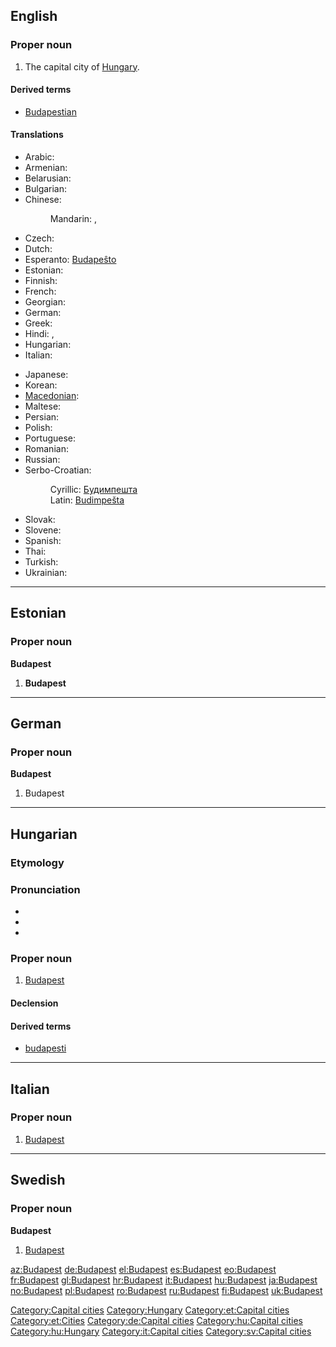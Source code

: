 {{wikipedia}}
==English==

===Proper noun===
{{en-proper noun}}

# The capital city of [[Hungary]].

====Derived terms====
* [[Budapestian]]

====Translations====
{{trans-top|the capital city of Hungary}}
* Arabic: {{t|ar|بودابست|m|tr=budaabist|sc=Arab}}
* Armenian: {{t-|hy|Բուդապեշտ|tr=Budapešt}}
* Belarusian: {{t-|be|Будапешт|m|tr=Budapéšt|xs=Belarusian}}
* Bulgarian: {{t|bg|Будапеща|f|tr=Budapéšta|sc=Cyrl}}
* Chinese:
*: Mandarin: {{t|zh|布達佩斯|sc=Hani}}, {{t|zh|布达佩斯|tr=Bùdápèisī|sc=Hani}}
* Czech: {{t+|cs|Budapešť|f}}
* Dutch: {{t+|nl|Boedapest|n}}
* Esperanto: [[Budapeŝto]]
* Estonian: {{t-|et|Budapest}}
* Finnish: {{t|fi|Budapest}}
* French: {{t+|fr|Budapest|m}}
* Georgian: {{t|ka|ბუდაპეშტი|tr=budapešti|sc=Geor}}
* German: {{t+|de|Budapest|n}}
* Greek: {{t+|el|Βουδαπέστη|f|tr=Voudapésti}}
* Hindi: {{t|hi|बुदापैशत|tr=budāpaiśat|sc=Deva}}, {{t|hi|बुडापेस्ट|tr=buḍāpēsṭ|sc=Deva}}
* Hungarian: {{t+|hu|Budapest}}
* Italian: {{t+|it|Budapest|f}}
{{trans-mid}}
* Japanese: {{t-|ja|ブダペスト|tr=Budapesuto}}
* Korean: {{t|ko|부다페스트|tr=Budapeseuteu|sc=Kore}}
* [[Macedonian]]: {{t-|mk|Будимпешта|f|tr=Búdimpešta}}
* Maltese: {{t-|mt|Budapest|xs=Maltese}}
* Persian: {{t|fa|بوداپست|tr=Budāpest|sc=fa-Arab}}
* Polish: {{t+|pl|Budapeszt|m}}
* Portuguese: {{t|pt|Budapeste}}
* Romanian: {{t+|ro|Budapesta|f}}
* Russian: {{t|ru|Будапешт|m|tr=Budapéšt|sc=Cyrl}}
* Serbo-Croatian:
*: Cyrillic: [[Будимпешта]] {{f}}
*: Latin: [[Budimpešta]] {{f}}
* Slovak: {{t-|sk|Budapešť|f}}
* Slovene: {{t+|sl|Budimpešta|f}}
* Spanish: {{t+|es|Budapest|m}}
* Thai: {{t|th|บูดาเปสต์|sc=Thai}}
* Turkish: {{t-|tr|Budapeşte}}
* Ukrainian: {{t-|uk|Будапешт|m|tr=Budapéšt|xs=Ukrainian}}
{{trans-bottom}}

[[Category:Capital cities]]
[[Category:Hungary]]

----

==Estonian==

===Proper noun===
'''Budapest'''

# '''Budapest'''

[[Category:et:Capital cities]]
[[Category:et:Cities]]

----

==German==

===Proper noun===
'''Budapest'''

# Budapest

[[Category:de:Capital cities]]

----

==Hungarian==

===Etymology===
{{hu-compound|Buda|Pest}}

===Pronunciation===
* {{IPA|/ˈbudɒpɛʃt/|lang=hu}}
* {{audio|Hu-Budapest.ogg|Audio}}
* {{hyphenation|Bu|da|pest}}

===Proper noun===
{{hu-proper noun}}

# [[Budapest#English|Budapest]]

====Declension====
{{hu-decl-ek|Budapes|t|et|form=sing}}{{hu-pos-etek|Budapest|j|jei|form=sing}}

====Derived terms====
* [[budapesti]]

[[Category:hu:Capital cities]]
[[Category:hu:Hungary]]

----

==Italian==
{{wikipedia|lang=it}}

===Proper noun===
{{it-proper noun}} {{f}}

# [[#English|Budapest]]

[[Category:it:Capital cities]]

----

==Swedish==

===Proper noun===
'''Budapest'''

# [[#English|Budapest]]

[[Category:sv:Capital cities]]

[[az:Budapest]]
[[de:Budapest]]
[[el:Budapest]]
[[es:Budapest]]
[[eo:Budapest]]
[[fr:Budapest]]
[[gl:Budapest]]
[[hr:Budapest]]
[[it:Budapest]]
[[hu:Budapest]]
[[ja:Budapest]]
[[no:Budapest]]
[[pl:Budapest]]
[[ro:Budapest]]
[[ru:Budapest]]
[[fi:Budapest]]
[[uk:Budapest]]